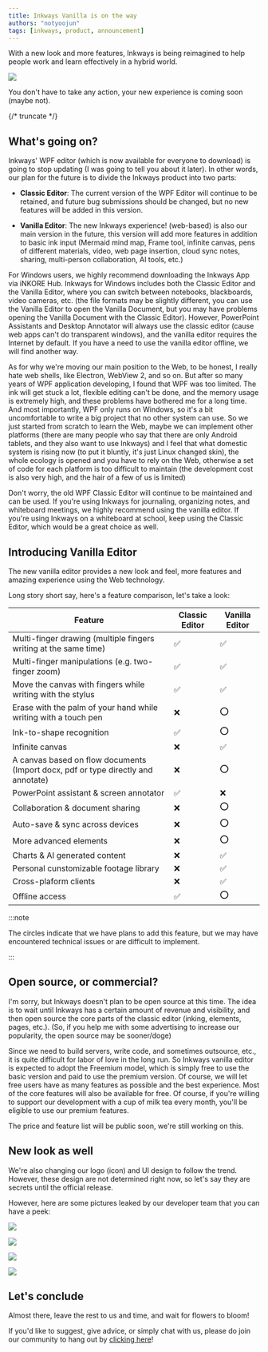 ---
title: Inkways Vanilla is on the way
authors: "notyoojun"
tags: [inkways, product, announcement]
---

With a new look and more features, Inkways is being reimagined to help people work and learn effectively in a hybrid world.

![](new-editor-coming-soon.jpg)

You don't have to take any action, your new experience is coming soon (maybe not).

{/* truncate */}

## What's going on?

Inkways' WPF editor (which is now available for everyone to download) is going to stop updating (I was going to tell you about it later). In other words, our plan for the future is to divide the Inkways product into two parts:

- **Classic Editor**: The current version of the WPF Editor will continue to be retained, and future bug submissions should be changed, but no new features will be added in this version.

- **Vanilla Editor**: The new Inkways experience! (web-based) is also our main version in the future, this version will add more features in addition to basic ink input (Mermaid mind map, Frame tool, infinite canvas, pens of different materials, video, web page insertion, cloud sync notes, sharing, multi-person collaboration, AI tools, etc.)

For Windows users, we highly recommend downloading the Inkways App via iNKORE Hub. Inkways for Windows includes both the Classic Editor and the Vanilla Editor, where you can switch between notebooks, blackboards, video cameras, etc. (the file formats may be slightly different, you can use the Vanilla Editor to open the Vanilla Document, but you may have problems opening the Vanilla Document with the Classic Editor). However, PowerPoint Assistants and Desktop Annotator will always use the classic editor (cause web apps can't do transparent windows), and the vanilla editor requires the Internet by default. If you have a need to use the vanilla editor offline, we will find another way.

As for why we're moving our main position to the Web, to be honest, I really hate web shells, like Electron, WebView 2, and so on. But after so many years of WPF application developing, I found that WPF was too limited. The ink will get stuck a lot, flexible editing can't be done, and the memory usage is extremely high, and these problems have bothered me for a long time. And most importantly, WPF only runs on Windows, so it's a bit uncomfortable to write a big project that no other system can use. So we just started from scratch to learn the Web, maybe we can implement other platforms (there are many people who say that there are only Android tablets, and they also want to use Inkways) and I feel that what domestic system is rising now (to put it bluntly, it's just Linux changed skin), the whole ecology is opened and you have to rely on the Web, otherwise a set of code for each platform is too difficult to maintain (the development cost is also very high, and the hair of a few of us is limited)

Don't worry, the old WPF Classic Editor will continue to be maintained and can be used. If you're using Inkways for journaling, organizing notes, and whiteboard meetings, we highly recommend using the vanilla editor. If you're using Inkways on a whiteboard at school, keep using the Classic Editor, which would be a great choice as well.

## Introducing Vanilla Editor

The new vanilla editor provides a new look and feel, more features and amazing experience using the Web technology.

Long story short say, here's a feature comparison, let's take a look:

| Feature                                                                           | Classic Editor	 | Vanilla Editor |
|-----------------------------------------------------------------------------------|-----------------|----------------|
| Multi-finger drawing (multiple fingers writing at the same time)                  | ✅               | ✅              |
| Multi-finger manipulations (e.g. two-finger zoom)                                 | ✅               | ✅              |
| Move the canvas with fingers while writing with the stylus                        | ✅               | ✅              |
| Erase with the palm of your hand while writing with a touch pen                   | ❌               | ⭕              |
| Ink-to-shape recognition                                                          | ✅               | ⭕              |
| Infinite canvas                                                                   | ❌               | ✅              |
| A canvas based on flow documents (Import docx, pdf or type directly and annotate) | ❌               | ⭕              |
| PowerPoint assistant & screen annotator                                           | ✅               | ❌              |
| Collaboration & document sharing	                                                 | ❌               | ⭕              |
| Auto-save & sync across devices                                                   | ❌               | ⭕              |
| More advanced elements                                                            | ❌               | ⭕              |
| Charts & AI generated content                                                     | ❌               | ✅              |
| Personal cunstomizable footage library	                                           | ❌               | ✅              |
| Cross-plaform clients                                                             | ❌               | ✅              |
| Offline access                                                                    | ✅               | ⭕              |

:::note

The circles indicate that we have plans to add this feature, but we may have encountered technical issues or are difficult to implement.

:::

## Open source, or commercial?

I'm sorry, but Inkways doesn't plan to be open source at this time. The idea is to wait until Inkways has a certain amount of revenue and visibility, and then open source the core parts of the classic editor (inking, elements, pages, etc.). (So, if you help me with some advertising to increase our popularity, the open source may be sooner/doge)

Since we need to build servers, write code, and sometimes outsource, etc., it is quite difficult for labor of love in the long run. So Inkways vanilla editor is expected to adopt the Freemium model, which is simply free to use the basic version and paid to use the premium version. Of course, we will let free users have as many features as possible and the best experience. Most of the core features will also be available for free. Of course, if you're willing to support our development with a cup of milk tea every month, you'll be eligible to use our premium features.

The price and feature list will be public soon, we're still working on this.

## New look as well

We're also changing our logo (icon) and UI design to follow the trend. However, these design are not determined right now, so let's say they are secrets until the official release.

However, here are some pictures leaked by our developer team that you can have a peek:

![](Image_1710237462954_fixed-1024x768.jpg)

![](Image_1710237476164_fixed-1024x768.jpg)

![](Image_1710237554486_fixed-1024x768.jpg)

![](IMG_20240304_182810_fixed-1024x576.jpg)

## Let's conclude

Almost there, leave the rest to us and time, and wait for flowers to bloom!

If you'd like to suggest, give advice, or simply chat with us, please do join our community to hang out by [clicking here](https://inkore.net/about#social)!